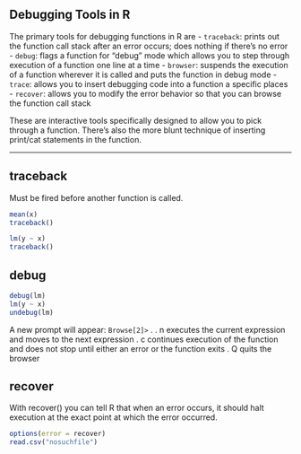 
## Debugging Tools in R

The primary tools for debugging functions in R are
- `traceback`: prints out the function call stack after an error occurs; does nothing if there’s no error
- `debug`: flags a function for “debug” mode which allows you to step through execution of a function one line at a time
- `browser`: suspends the execution of a function wherever it is called and puts the function in debug mode
- `trace`: allows you to insert debugging code into a function a specific places 
- `recover`: allows you to modify the error behavior so that you can browse the function call stack

These are interactive tools specifically designed to allow you to pick through a function. There’s also the more blunt technique of inserting print/cat statements in the function.

---

## traceback

Must be fired before another function is called.

```r
mean(x)
traceback()

lm(y ~ x)
traceback()
```


## debug
```r
debug(lm)
lm(y ~ x)
undebug(lm)
```

A new prompt will appear: `Browse[2]>` .
 . n executes the current expression and moves to the next expression
 . c continues execution of the function and does not stop until either an error or the function exits
 . Q quits the browser


## recover

With recover() you can tell R that when an error occurs, it should halt execution at the exact point at which the error occurred. 

```r
options(error = recover)
read.csv("nosuchfile")
```
